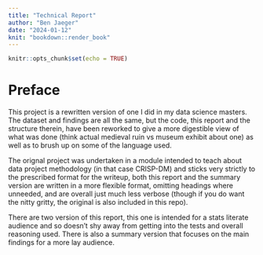 ```yaml
---
title: "Technical Report"
author: "Ben Jaeger"
date: "2024-01-12"
knit: "bookdown::render_book"
---
```


```r
knitr::opts_chunk$set(echo = TRUE)
```

# Preface

This project is a rewritten version of one I did in my data science masters. The dataset and findings are all the same, but the code, this report and the structure therein, have been reworked to give a more digestible view of what was done (think actual medieval ruin vs museum exhibit about one) as well as to brush up on some of the language used. 

The orignal project was undertaken in a module intended to teach about data project methodology (in that case CRISP-DM) and sticks very strictly to the prescribed format for the writeup, both this report and the summary version are written in a more flexible format, omitting headings where unneeded, and are overall just much less verbose (though if you do want the nitty gritty, the original is also included in this repo).

There are two version of this report, this one is intended for a stats literate audience and so doesn't shy away from getting into the tests and overall reasoning used. There is also a summary version that focuses on the main findings for a more lay audience.
